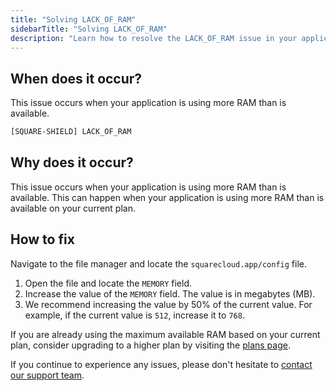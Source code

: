 ```yaml
---
title: "Solving LACK_OF_RAM"
sidebarTitle: "Solving LACK_OF_RAM"
description: "Learn how to resolve the LACK_OF_RAM issue in your application."
---
```


## When does it occur?

This issue occurs when your application is using more RAM than is available.

```bash
[SQUARE-SHIELD] LACK_OF_RAM
```

## Why does it occur?

This issue occurs when your application is using more RAM than is available. This can happen when your application is using more RAM than is available on your current plan.

## How to fix

Navigate to the file manager and locate the `squarecloud.app/config` file.
1. Open the file and locate the `MEMORY` field.
2. Increase the value of the `MEMORY` field. The value is in megabytes (MB). 
3. We recommend increasing the value by 50% of the current value. For example, if the current value is `512`, increase it to `768`.

If you are already using the maximum available RAM based on your current plan, consider upgrading to a higher plan by visiting the [plans page](https://squarecloud.app/pricing).

If you continue to experience any issues, please don't hesitate to [contact our support team](/company/support).
